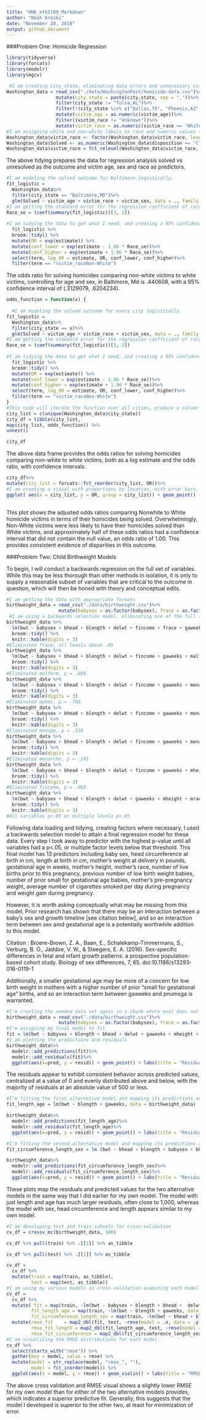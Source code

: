 ```yaml
---
title: "HW6_ntk2109_Markdown"
author: "Noah Kreski"
date: "November 20, 2018"
output: github_document
---
```

###Problem One: Homicide Regression
```r
library(tidyverse)
library(forcats)
library(modelr)
library(mgcv)
```
```r
 #I am creating city_state, eliminating data errors and unnecessary city-states, convert age to numeric, and applying a true/false statement to non-unknown race
Washington_data = read_csv("./data/WashingtonPost/homicide-data.csv")%>%
                  mutate(city_state = paste(city,state, sep = ","))%>%
                  filter(city_state != "Tulsa,AL")%>%
                  filter(!(city_state %in% c("Dallas,TX", "Phoenix,AZ", "Kansas City,MO")))%>%
                  mutate(victim_age = as.numeric(victim_age))%>%
                  filter((victim_race != "Unknown"))%>%
                  mutate(victim_race = as.numeric(victim_race == "White"))
#I am assigning white and non-white labels to race and numeric values to whether a case was resolved, while also making white the reference                  
Washington_data$victim_race <- factor(Washington_data$victim_race, levels = c(1,0), labels = c("White","Non-White"))
Washington_data$Solved <- as.numeric(Washington_data$disposition == "Closed by arrest")
Washington_data$victim_race = fct_relevel(Washington_data$victim_race, "White")

```

The above tidying prepares the data for regression analysis solved vs unresolved as the outcome and victim age, sex and race as predictors.

```r
#I am modeling the solved outcome for Baltimore logistically.
fit_logistic = 
  Washington_data%>% 
  filter(city_state == "Baltimore,MD")%>%
  glm(Solved ~ victim_age + victim_race + victim_sex, data = ., family = binomial()) 
#I am getting the standard error for the regression coefficient of race
Race_se = (coef(summary(fit_logistic))[3, 2])
          
#I am tidying the data to get what I need, and creating a 95% confidence interval with the standard error attained earlier.
  fit_logistic %>%
  broom::tidy() %>% 
  mutate(OR = exp(estimate)) %>%
  mutate(conf_lower = exp(estimate - 1.96 * Race_se))%>%
  mutate(conf_higher = exp(estimate + 1.96 * Race_se))%>%
  select(term, log_OR = estimate, OR, conf_lower, conf_higher)%>%
  filter(term == "victim_raceNon-White")

```
The odds ratio for solving homicides comparing non-white victims to white victims, controlling for age and sex, in Baltimore, Md is .440608, with a 95% confidence interval of (.3129079, .6204234).

```r


odds_function = function(x) {
  
  #I am modeling the solved outcome for every city logistically.
fit_logistic = 
  Washington_data%>% 
  filter(city_state == x)%>%
  glm(Solved ~ victim_age + victim_race + victim_sex, data = ., family = binomial()) 
#I am getting the standard error for the regression coefficient of race
Race_se = (coef(summary(fit_logistic))[3, 2])
          
#I am tidying the data to get what I need, and creating a 95% confidence interval with the standard error attained earlier.
  fit_logistic %>%
  broom::tidy() %>% 
  mutate(OR = exp(estimate)) %>%
  mutate(conf_lower = exp(estimate - 1.96 * Race_se))%>%
  mutate(conf_higher = exp(estimate + 1.96 * Race_se))%>%
  select(term, log_OR = estimate, OR, conf_lower, conf_higher)%>%
  filter(term == "victim_raceNon-White")
}
#This code will iterate the function over all cities, produce a column with tibbles, and unnest to generate proportions and CIs for every city.
city_list = c(unique(Washington_data$city_state))
city_df = tibble(city_list,
map(city_list, odds_function)) %>%
unnest()

city_df
```

The above data frame provides the odds ratios for solving homicides comparing non-white to white victims, both as a log estimate and the odds ratio, with confidence intervals.

```r
city_df%>%
mutate(city_list = forcats::fct_reorder(city_list, OR))%>%
#I am creating a visual with proportions by location, with error bars, and formatting appropriately.
ggplot( aes(x = city_list, y = OR, group = city_list)) + geom_point() +theme(axis.text.x = element_text(angle = 70, hjust = 1)) + geom_errorbar( mapping=aes(x=city_list, ymin=conf_lower, ymax=conf_higher))+labs(title = "ORs for Solved Homicides, NonWhite vs White Victim, Adjusted by Sex/Age", x = "Location", y = "Odds Ratio")
  
```

This plot shows the adjusted odds ratios comparing Nonwhite to White homicide victims in terms of their homicides being solved. Overwhelmingly, Non-White victims were less likely to have their homicides solved than White victims, and approximately half of these odds ratios had a confidence interval that did not contain the null value, an odds ratio of 1.00. This provides consistent evidence of disparities in this outcome.

###Problem Two: Child Birthweight Models

To begin, I will conduct a backwards regression on the full set of variables. While this may be less thorough than other methods in isolation, it is only to supply a reasonable subset of variables that are critical to the outcome in question, which will then be honed with theory and conceptual edits.

```r
#I am getting the data with appropriate formats
birthweight_data = read_csv("./data/birthweight.csv")%>%
                   mutate(babysex = as.factor(babysex), frace = as.factor(frace), malform = as.factor(malform), mrace = as.factor(mrace))
 #I am using a backwards selection model, eliminating one of the full set of predictors based on whatever has the highest p value until all are below .05                 
birthweight_data %>% 
  lm(bwt ~ babysex + bhead + blength + delwt + fincome + frace + gaweeks + malform + menarche + mheight + mrace + momage +parity + pnumlbw + pnumsga +ppbmi + ppwt + smoken + wtgain, data = .) %>% 
  broom::tidy() %>% 
  knitr::kable(digits = 3)
#Eliminated frace, all levels above .05
birthweight_data %>% 
  lm(bwt ~ babysex + bhead + blength + delwt + fincome + gaweeks + malform + menarche + mheight + mrace + momage +parity + pnumlbw + pnumsga +ppbmi + ppwt + smoken + wtgain, data = .) %>% 
  broom::tidy() %>% 
  knitr::kable(digits = 3)
#Eliminated malform, p = .889
birthweight_data %>% 
  lm(bwt ~ babysex + bhead + blength + delwt + fincome + gaweeks + menarche + mheight + mrace + momage +parity + pnumlbw + pnumsga +ppbmi + ppwt + smoken + wtgain, data = .) %>% 
  broom::tidy() %>% 
  knitr::kable(digits = 3)
#Eliminated ppbmi, p = .760
birthweight_data %>% 
  lm(bwt ~ babysex + bhead + blength + delwt + fincome + gaweeks + menarche + mheight + mrace + momage +parity + pnumlbw + pnumsga + ppwt + smoken + wtgain, data = .) %>% 
  broom::tidy() %>% 
  knitr::kable(digits = 3)
#Eliminated momage, p = .530
birthweight_data %>% 
  lm(bwt ~ babysex + bhead + blength + delwt + fincome + gaweeks + menarche + mheight + mrace +parity + pnumlbw + pnumsga + ppwt + smoken + wtgain, data = .) %>% 
  broom::tidy() %>% 
  knitr::kable(digits = 3)
#Eliminated menarche, p = .245
birthweight_data %>% 
  lm(bwt ~ babysex + bhead + blength + delwt + fincome + gaweeks + mheight + mrace +parity + pnumlbw + pnumsga + ppwt + smoken + wtgain, data = .) %>% 
  broom::tidy() %>% 
  knitr::kable(digits = 3)
#Eliminated fincome, p = .069
birthweight_data %>% 
  lm(bwt ~ babysex + bhead + blength + delwt + gaweeks + mheight + mrace +parity + pnumlbw + pnumsga + ppwt + smoken + wtgain, data = .) %>% 
  broom::tidy() %>% 
  knitr::kable(digits = 3)
#All variables p<.05 or multiple levels p<.05

```

Following data loading and tidying, creating factors where necessary, I used a backwards selection model to attain a final regression model for these data. Every step I took away to predictor with the highest p-value until all variables had a p<.05, or multiple factor levels below that threshold. This final model has 13 predictors including baby sex, head circumference at birth in cm, length at birth in cm, mother's weight at delivery in pounds, gestational age in weeks, mother's height, mother's race, number of live births prior to this pregnancy, previous number of low birth weight babies, number of prior small for gestational age babies, mother's pre-pregnancy weight, average number of cigarettes smoked per day during pregnancy and weight gain during pregnancy. 

However, it is worth asking conceptually what may be missing from this model. Prior research has shown that there may be an interaction between a baby's sex and growth timeline [see citation below], and so an interaction term between sex amd gestational age is a potentially worthwhile addition to this model.

Citation : Broere-Brown, Z. A., Baan, E., Schalekamp-Timmermans, S., Verburg, B. O., Jaddoe, V. W., & Steegers, E. A. (2016). Sex-specific differences in fetal and infant growth patterns: a prospective population-based cohort study. Biology of sex differences, 7, 65. doi:10.1186/s13293-016-0119-1

Additionally, a smaller gestational age may be more of a concern for low birth weight in mothers with a higher number of prior "small for gestational age" births, and so an interaction term between gaweeks and pnumsga is warranted.

```r
#I'm creating the needed data set again in a chunk where eval does not equal False
birthweight_data = read_csv("./data/birthweight.csv")%>%
                   mutate(babysex = as.factor(babysex), frace = as.factor(frace), malform = as.factor(malform), mrace = as.factor(mrace))
#I'm assigning my final model to fit
fit = lm(bwt ~ babysex + blength + bhead + delwt + gaweeks + mheight + mrace +parity + pnumlbw + pnumsga + ppwt + smoken + wtgain + babysex*gaweeks + gaweeks*pnumsga, data = birthweight_data)
#I am plotting the predictions and residuals
birthweight_data%>%
  modelr::add_predictions(fit)%>%
  modelr::add_residuals(fit)%>%
  ggplot(aes(x=pred, y = resid)) + geom_point() + labs(title = "Residuals vs Predicted values: Backwards Selection model")
```


The residuals appear to exhibit consistent behavior across predicted values, centralized at a value of 0 and evenly distributed above and below, with the majority of residuals at an absolute value of 500 or less. 
```r
#I'm fitting the first alternative model and mapping its predictions and residuals.
fit_length_age = lm(bwt ~ blength + gaweeks, data = birthweight_data)

birthweight_data%>%
  modelr::add_predictions(fit_length_age)%>%
  modelr::add_residuals(fit_length_age)%>%
  ggplot(aes(x=pred, y = resid)) + geom_point() + labs(title = "Residuals vs Predicted values: Length and Age")

#I'm fitting the second alternative model and mapping its predictions and residuals.
fit_circumference_length_sex = lm (bwt ~ bhead + blength + babysex + bhead*blength + bhead*babysex + blength*babysex + bhead*blength*babysex, data = birthweight_data)

birthweight_data%>%
  modelr::add_predictions(fit_circumference_length_sex)%>%
  modelr::add_residuals(fit_circumference_length_sex)%>%
  ggplot(aes(x=pred, y = resid)) + geom_point() + labs(title = "Residuals vs Predicted values: Circumference, Length and Sex")
```

These plots map the residuals and predicted values for the two alternative models in the same way that I did earlier for my own model. The model with just length and age has much larger residuals, often close to 1,000, whereas the model with sex, head circumference and length appears similar to my own model.

```r
#I am developing test and train subsets for cross-validation
cv_df = crossv_mc(birthweight_data, 100) 

cv_df %>% pull(train) %>% .[[1]] %>% as_tibble

cv_df %>% pull(test) %>% .[[1]] %>% as_tibble

cv_df =
  cv_df %>% 
  mutate(train = map(train, as_tibble),
         test = map(test, as_tibble))
#I am using my various models in cross-validation examining each model with the train set, and then examining RMSE with the test set
cv_df = 
  cv_df %>% 
  mutate( fit = map(train, ~lm(bwt ~ babysex + blength + bhead +  delwt + gaweeks + mheight + mrace +parity + pnumlbw + pnumsga + ppwt + smoken + wtgain + babysex*gaweeks + gaweeks*pnumsga, data = .x)),
         fit_length_age = map(train, ~lm(bwt ~ blength + gaweeks, data = .x)),
         fit_circumference_length_sex = map(train, ~lm(bwt ~ bhead + blength + babysex + bhead*blength + bhead*babysex + blength*babysex + bhead*blength*babysex, data = .x))) %>% 
  mutate(rmse_fit    = map2_dbl(fit, test, ~rmse(model = .x, data = .y)),
         rmse_fit_length = map2_dbl(fit_length_age, test, ~rmse(model = .x, data = .y)),
         rmse_fit_circumference = map2_dbl(fit_circumference_length_sex, test, ~rmse(model = .x, data = .y)))
#I am visualizing the RMSE distributions for each model.
cv_df %>% 
  select(starts_with("rmse")) %>% 
  gather(key = model, value = rmse) %>% 
  mutate(model = str_replace(model, "rmse_", ""),
         model = fct_inorder(model)) %>% 
  ggplot(aes(x = model, y = rmse)) + geom_violin() + labs(title = "RMSE by model")
```

The above cross validation and RMSE visual shows a slightly lower RMSE for my own model than for either of the two alternative models provides, which indicates a superior predictive fit. Generally, this suggests that the model I developed is superior to the other two, at least for minimization of error.